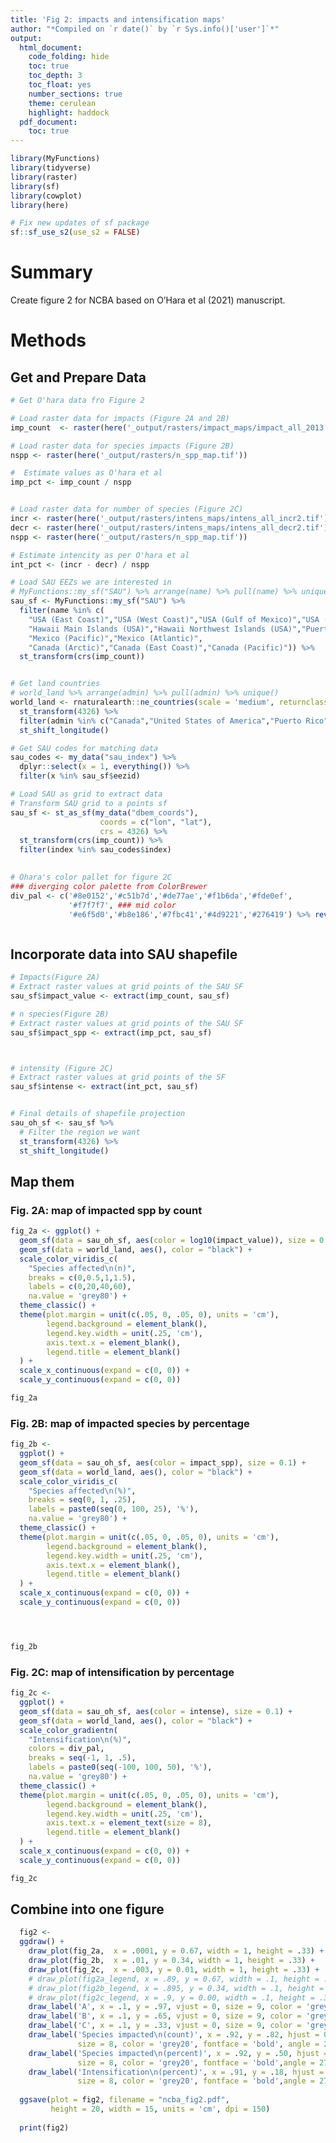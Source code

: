 ```yaml
---
title: 'Fig 2: impacts and intensification maps'
author: "*Compiled on `r date()` by `r Sys.info()['user']`*"
output: 
  html_document:
    code_folding: hide
    toc: true
    toc_depth: 3
    toc_float: yes
    number_sections: true
    theme: cerulean
    highlight: haddock
  pdf_document:
    toc: true
---
```


``` r

library(MyFunctions)
library(tidyverse)
library(raster)
library(sf)
library(cowplot)
library(here)

# Fix new updates of sf package
sf::sf_use_s2(use_s2 = FALSE)

```


# Summary

Create figure 2 for NCBA based on O'Hara et al (2021) manuscript.

# Methods

## Get and Prepare Data

```r

# Get O'hara data fro Figure 2

# Load raster data for impacts (Figure 2A and 2B)
imp_count  <- raster(here('_output/rasters/impact_maps/impact_all_2013.tif')) 

# Load raster data for species impacts (Figure 2B)
nspp <- raster(here('_output/rasters/n_spp_map.tif')) 

#  Estimate values as O'hara et al
imp_pct <- imp_count / nspp


# Load raster data for number of species (Figure 2C)
incr <- raster(here('_output/rasters/intens_maps/intens_all_incr2.tif'))
decr <- raster(here('_output/rasters/intens_maps/intens_all_decr2.tif'))
nspp <- raster(here('_output/rasters/n_spp_map.tif')) 

# Estimate intencity as per O'hara et al
int_pct <- (incr - decr) / nspp

# Load SAU EEZs we are interested in
# MyFunctions::my_sf("SAU") %>% arrange(name) %>% pull(name) %>% unique() # Check eez names
sau_sf <- MyFunctions::my_sf("SAU") %>% 
  filter(name %in% c(
    "USA (East Coast)","USA (West Coast)","USA (Gulf of Mexico)","USA (Alaska, Arctic)","USA (Alaska, Subarctic)",
    "Hawaii Main Islands (USA)","Hawaii Northwest Islands (USA)","Puerto Rico (USA)" ,
    "Mexico (Pacific)","Mexico (Atlantic)",
    "Canada (Arctic)","Canada (East Coast)","Canada (Pacific)")) %>% 
  st_transform(crs(imp_count))


# Get land countries
# world_land %>% arrange(admin) %>% pull(admin) %>% unique()
world_land <- rnaturalearth::ne_countries(scale = 'medium', returnclass = c("sf")) %>% 
  st_transform(4326) %>% 
  filter(admin %in% c("Canada","United States of America","Puerto Rico","Mexico")) %>% 
  st_shift_longitude()

# Get SAU codes for matching data
sau_codes <- my_data("sau_index") %>% 
  dplyr::select(x = 1, everything()) %>% 
  filter(x %in% sau_sf$eezid)

# Load SAU as grid to extract data
# Transform SAU grid to a points sf
sau_sf <- st_as_sf(my_data("dbem_coords"),
                    coords = c("lon", "lat"), 
                    crs = 4326) %>% 
  st_transform(crs(imp_count)) %>% 
  filter(index %in% sau_codes$index)
  

# Ohara's color pallet for figure 2C
### diverging color palette from ColorBrewer
div_pal <- c('#8e0152','#c51b7d','#de77ae','#f1b6da','#fde0ef',
             '#f7f7f7', ### mid color
             '#e6f5d0','#b8e186','#7fbc41','#4d9221','#276419') %>% rev()



```


## Incorporate data into SAU shapefile

```r


# Impacts(Figure 2A)
# Extract raster values at grid points of the SAU SF
sau_sf$impact_value <- extract(imp_count, sau_sf)

# n species(Figure 2B)
# Extract raster values at grid points of the SAU SF
sau_sf$impact_spp <- extract(imp_pct, sau_sf)



# intensity (Figure 2C)
# Extract raster values at grid points of the SF
sau_sf$intense <- extract(int_pct, sau_sf)


# Final details of shapefile projection
sau_oh_sf <- sau_sf %>% 
  # Filter the region we want
  st_transform(4326) %>%
  st_shift_longitude()


```



## Map them

### Fig. 2A: map of impacted spp by count


```r

fig_2a <- ggplot() +
  geom_sf(data = sau_oh_sf, aes(color = log10(impact_value)), size = 0.1) +
  geom_sf(data = world_land, aes(), color = "black") +
  scale_color_viridis_c(
    "Species affected\n(n)",
    breaks = c(0,0.5,1,1.5), 
    labels = c(0,20,40,60),
    na.value = 'grey80') +
  theme_classic() +
  theme(plot.margin = unit(c(.05, 0, .05, 0), units = 'cm'),
        legend.background = element_blank(),
        legend.key.width = unit(.25, 'cm'),
        axis.text.x = element_blank(),
        legend.title = element_blank()
  ) +
  scale_x_continuous(expand = c(0, 0)) +
  scale_y_continuous(expand = c(0, 0))

fig_2a
```


### Fig. 2B: map of impacted species by percentage

```r

fig_2b <-
  ggplot() +
  geom_sf(data = sau_oh_sf, aes(color = impact_spp), size = 0.1) +
  geom_sf(data = world_land, aes(), color = "black") +
  scale_color_viridis_c(
    "Species affected\n(%)",
    breaks = seq(0, 1, .25),
    labels = paste0(seq(0, 100, 25), '%'),
    na.value = 'grey80') +
  theme_classic() +
  theme(plot.margin = unit(c(.05, 0, .05, 0), units = 'cm'),
        legend.background = element_blank(),
        legend.key.width = unit(.25, 'cm'),
        axis.text.x = element_blank(),
        legend.title = element_blank()
  ) +
  scale_x_continuous(expand = c(0, 0)) +
  scale_y_continuous(expand = c(0, 0))




fig_2b
```

### Fig. 2C: map of intensification by percentage

```r

fig_2c <-
  ggplot() +
  geom_sf(data = sau_oh_sf, aes(color = intense), size = 0.1) +
  geom_sf(data = world_land, aes(), color = "black") +
  scale_color_gradientn(
    "Intensification\n(%)",
    colors = div_pal,
    breaks = seq(-1, 1, .5), 
    labels = paste0(seq(-100, 100, 50), '%'),
    na.value = 'grey80') +
  theme_classic() +
  theme(plot.margin = unit(c(.05, 0, .05, 0), units = 'cm'),
        legend.background = element_blank(),
        legend.key.width = unit(.25, 'cm'),
        axis.text.x = element_text(size = 8),
        legend.title = element_blank()
  ) +
  scale_x_continuous(expand = c(0, 0)) +
  scale_y_continuous(expand = c(0, 0))

fig_2c

```

## Combine into one figure

```r


  fig2 <-
  ggdraw() +
    draw_plot(fig_2a,  x = .0001, y = 0.67, width = 1, height = .33) +
    draw_plot(fig_2b,  x = .01, y = 0.34, width = 1, height = .33) +
    draw_plot(fig_2c,  x = .003, y = 0.01, width = 1, height = .33) +
    # draw_plot(fig2a_legend, x = .89, y = 0.67, width = .1, height = .32) +
    # draw_plot(fig2b_legend, x = .895, y = 0.34, width = .1, height = .32) +
    # draw_plot(fig2c_legend, x = .9, y = 0.00, width = .1, height = .32) +
    draw_label('A', x = .1, y = .97, vjust = 0, size = 9, color = 'grey20', fontface = 'bold') +
    draw_label('B', x = .1, y = .65, vjust = 0, size = 9, color = 'grey20', fontface = 'bold') +
    draw_label('C', x = .1, y = .33, vjust = 0, size = 9, color = 'grey20', fontface = 'bold') +
    draw_label('Species impacted\n(count)', x = .92, y = .82, hjust = 0.5, vjust = 1, 
               size = 8, color = 'grey20', fontface = 'bold', angle = 270) +
    draw_label('Species impacted\n(percent)', x = .92, y = .50, hjust = 0.5, vjust = 1, 
               size = 8, color = 'grey20', fontface = 'bold',angle = 270) +
    draw_label('Intensification\n(percent)', x = .91, y = .18, hjust = 0.5, vjust = 1, 
               size = 8, color = 'grey20', fontface = 'bold',angle = 270)
    
  ggsave(plot = fig2, filename = "ncba_fig2.pdf",
         height = 20, width = 15, units = 'cm', dpi = 150)
  
  print(fig2)

```

